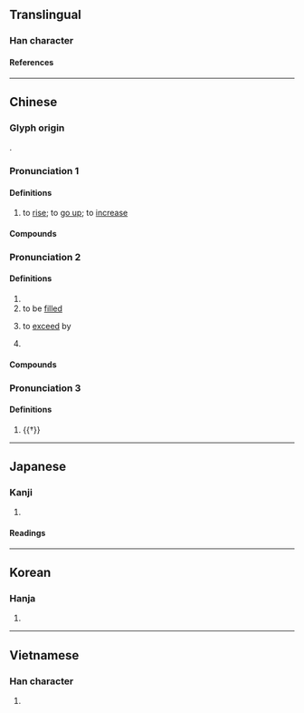{{also|涨}}
{{character info/new}}
==Translingual==

===Han character===
{{Han char|rn=85|rad=水|as=11|sn=14|four=31132|canj=ENSV|ids=⿰氵張}}

====References====
{{Han ref|kx=0647.080|dkj=18173|dj=1057.070|hdz=31733.020|uh=6F32}}

----

==Chinese==
{{zh-forms|s=涨}}

===Glyph origin===
{{Han etym}}
{{Han compound|水|張|ls=psc|c1=s|t1=water|c2=p}}.

===Pronunciation 1===
{{zh-pron
|m=zhǎng
|c=zoeng3,zoeng2
|h=pfs=chong
|md=
|mn=xm,qz,tp,kh,lk,sx,yl,km,mg,hc,tc:tiùⁿ/zz,tn:tiòⁿ/xm,qz:tńg/xm,qz,tw:tiòng/zz:tiàng/xm,qz:tióng/zz:tiáng
|mn_note=tiùⁿ/tiòⁿ, tńg - vernacular; tiòng/tiàng, tióng/tiáng - literary
|mn-t=ziang3
|w=
|mc=y
|oc=y
|cat=v
}}

====Definitions====
{{zh-hanzi}}

# to [[rise]]; to [[go up]]; to [[increase]]

====Compounds====
{{zh-der|漲價|上漲|大漲小回|大跌小漲|漲幅|漲風|看漲|漲停|水漲船高|漲跌|漲勢|漲價歸公|漲停板|暴漲|漲潮|漲落|暴漲暴跌|高漲|調漲|飛漲|飆漲}}

===Pronunciation 2===
{{zh-pron
|m=zhàng
|c=zoeng3
|h=
|md=
|mn=xm,qz,tp,kh,lk,sx,yl,km,mg,hc,tc:tiùⁿ/zz,tn:tiòⁿ/xm,qz,tw:tiòng/zz:tiàng
|mn_note=tiùⁿ/tiòⁿ - vernacular; tiòng/tiàng - literary
|w=
|mc=y
|oc=y
|cat=v,pn
}}

====Definitions====
{{zh-hanzi}}

# {{zh-alt-form|脹|to [[swell]]; to [[distend]]}}
# to be [[filled]]
# {{lb|zh|Mainland}} to [[exceed]] by
# {{surname|lang=zh}}

====Compounds====
{{zh-der|漲海|漲紅}}

===Pronunciation 3===
{{zh-pron
|m=zhāng
|mc=1
|oc=1
|cat=pn
}}

====Definitions====
{{zh-hanzi}}

# {{†}} {{zh-alt-name|南海|[[South Sea]]}}

{{zh-cat|Elementary}}

----

==Japanese==

===Kanji===
{{ja-kanji|grade=|rs=水11}}

# {{defn|lang=ja|sort=水11}}

====Readings====
{{ja-readings
|on=ちょう
|kun=みなぎる
}}

----

==Korean==

===Hanja===
{{ko-hanja|창}}

# {{defn|lang=ko|sort=水11}}

----

==Vietnamese==

===Han character===
{{vi-readings|rs=水11|reading=[[trướng]], [[nhướng]]}}

# {{defn|lang=vi|sort=水11}}

{{cln|vi|Han tu}}